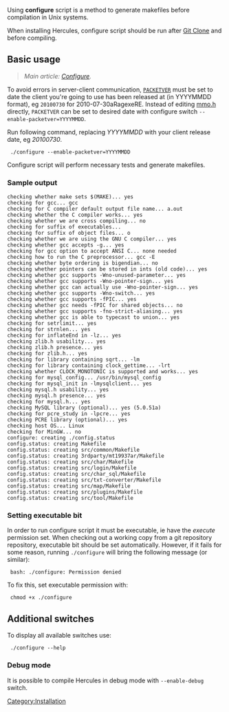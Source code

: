 Using '''configure''' script is a method to generate makefiles before compilation in Unix systems.

When installing Hercules, configure script should be run after [[Git Clone]] and before compiling.

== Basic usage ==
<onlyinclude><includeonly><blockquote>''Main article: [[Configure]].''</blockquote></includeonly>
To avoid errors in server-client communication, <code>[[PACKETVER]]</code> must be set to date the client you're going to use has been released at (in YYYYMMDD format), eg <code>20100730</code> for 2010-07-30aRagexeRE. Instead of editing [[mmo.h]] directly, <code>PACKETVER</code> can be set to desired date with configure switch <code>--enable-packetver=YYYYMMDD</code>.

Run following command, replacing ''YYYYMMDD'' with your client release date, eg ''20100730''.
  ./configure --enable-packetver=YYYYMMDD
Configure script will perform necessary tests and generate makefiles.
</onlyinclude>
=== Sample output ===
<pre>checking whether make sets $(MAKE)... yes
checking for gcc... gcc
checking for C compiler default output file name... a.out
checking whether the C compiler works... yes
checking whether we are cross compiling... no
checking for suffix of executables...
checking for suffix of object files... o
checking whether we are using the GNU C compiler... yes
checking whether gcc accepts -g... yes
checking for gcc option to accept ANSI C... none needed
checking how to run the C preprocessor... gcc -E
checking whether byte ordering is bigendian... no
checking whether pointers can be stored in ints (old code)... yes
checking whether gcc supports -Wno-unused-parameter... yes
checking whether gcc supports -Wno-pointer-sign... yes
checking whether gcc can actually use -Wno-pointer-sign... yes
checking whether gcc supports -Wno-switch... yes
checking whether gcc supports -fPIC... yes
checking whether gcc needs -fPIC for shared objects... no
checking whether gcc supports -fno-strict-aliasing... yes
checking whether gcc is able to typecast to union... yes
checking for setrlimit... yes
checking for strnlen... yes
checking for inflateEnd in -lz... yes
checking zlib.h usability... yes
checking zlib.h presence... yes
checking for zlib.h... yes
checking for library containing sqrt... -lm
checking for library containing clock_gettime... -lrt
checking whether CLOCK_MONOTONIC is supported and works... yes
checking for mysql_config... /usr/bin/mysql_config
checking for mysql_init in -lmysqlclient... yes
checking mysql.h usability... yes
checking mysql.h presence... yes
checking for mysql.h... yes
checking MySQL library (optional)... yes (5.0.51a)
checking for pcre_study in -lpcre... yes
checking PCRE library (optional)... yes
checking host OS... Linux
checking for MinGW... no
configure: creating ./config.status
config.status: creating Makefile
config.status: creating src/common/Makefile
config.status: creating 3rdparty/mt19937ar/Makefile
config.status: creating src/char/Makefile
config.status: creating src/login/Makefile
config.status: creating src/char_sql/Makefile
config.status: creating src/txt-converter/Makefile
config.status: creating src/map/Makefile
config.status: creating src/plugins/Makefile
config.status: creating src/tool/Makefile</pre>
=== Setting executable bit ===
In order to run configure script it must be executable, ie have the ''execute'' permission set. When checking out a working copy from a git repository repository, executable bit should be set automatically. However, if it fails for some reason, running <code>./configure</code> will bring the following message (or similar):
  bash: ./configure: Permission denied
To fix this, set executable permission with:
  chmod +x ./configure

== Additional switches ==
To display all available switches use:
  ./configure --help

=== Debug mode ===
It is possible to compile Hercules in debug mode with <code>--enable-debug</code> switch.
[[Category:Installation]]